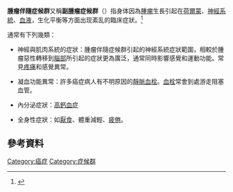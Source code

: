 {{medical}}
{{Infobox disease
 | Name           = 副腫瘤症候群<br>腫瘤伴隨症候群
 | Image          =
 | Caption        = 
 | DiseasesDB     = 2064
 | ICD10          = 
 | ICD9           = 
 | ICDO           = 
 | OMIM           = 
 | MedlinePlus    = 
 | eMedicineSubj  = med
 | eMedicineTopic = 1747
 | MeshID         = D010257
}}
'''腫瘤伴隨症候群'''又稱'''副腫瘤症候群'''（{{lang-en|Paraneoplastic syndrome}}）指身体因為[[腫瘤|腫瘤]]生長引起在[[荷爾蒙|荷爾蒙]]、[[神經系統|神經系統]]、[[血液|血液]]，生化平衡等方面出现紊乱的臨床症狀。<ref name="isbn1-55009-213-8">{{cite book |author=Frei, Emil; Kufe, Donald W.; Holland, James F. |title=Cancer medicine 6 |publisher=BC Decker |location=Hamilton, Ont, 2003 |pages= |isbn=1-55009-213-8 |oclc= |doi= |accessdate=}}</ref>

通常有下列幾類：

*神經與肌肉系統的症狀：腫瘤伴隨症候群引起的神經系統症狀範圍，相較於腫瘤惡性轉移到[[腦部|腦部]]所引起的症狀更為廣泛，通常同時影響感覺和運動功能。常見[[疼痛|疼痛]]和感覺異常。

*凝血功能異常：許多癌症病人有不明原因的[[靜脈血栓|靜脈血栓]]。[[血栓|血栓]]常會到處游走阻塞血管。

*內分泌症狀：[[高鈣血症|高鈣血症]]

*全身性症狀：如[[厭食|厭食]]、體重減輕、[[疲倦|疲倦]]。

==參考資料==
<div class="references-small">
<references />
</div>

[[Category:癌症|Category:癌症]]
[[Category:症候群|Category:症候群]]